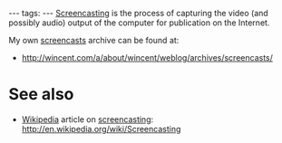 ---
tags:
---
[[Screencasting]] is the process of capturing the video (and possibly audio) output of the computer for publication on the Internet.

My own [[screencasts]] archive can be found at:

* http://wincent.com/a/about/wincent/weblog/archives/screencasts/

= See also =

* [[Wikipedia]] article on [[screencasting]]: http://en.wikipedia.org/wiki/Screencasting
